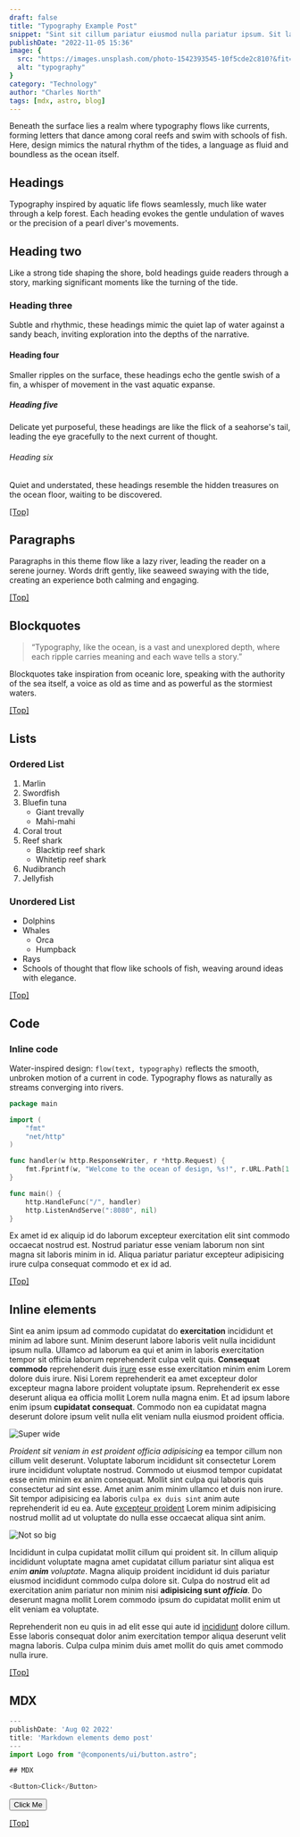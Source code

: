 ```yaml
---
draft: false
title: "Typography Example Post"
snippet: "Sint sit cillum pariatur eiusmod nulla pariatur ipsum. Sit laborum anim qui mollit tempor pariatur nisi minim dolor. Aliquip et adipisicing sit sit fugiat"
publishDate: "2022-11-05 15:36"
image: {
  src: "https://images.unsplash.com/photo-1542393545-10f5cde2c810?&fit=crop&w=430&h=240",
  alt: "typography"
}
category: "Technology"
author: "Charles North"
tags: [mdx, astro, blog]
---
```



Beneath the surface lies a realm where typography flows like currents, forming letters that dance among coral reefs and swim with schools of fish. Here, design mimics the natural rhythm of the tides, a language as fluid and boundless as the ocean itself.

## <a name="Headings"></a>Headings

Typography inspired by aquatic life flows seamlessly, much like water through a kelp forest. Each heading evokes the gentle undulation of waves or the precision of a pearl diver's movements.

## Heading two

Like a strong tide shaping the shore, bold headings guide readers through a story, marking significant moments like the turning of the tide.

### Heading three

Subtle and rhythmic, these headings mimic the quiet lap of water against a sandy beach, inviting exploration into the depths of the narrative.

#### Heading four

Smaller ripples on the surface, these headings echo the gentle swish of a fin, a whisper of movement in the vast aquatic expanse.

##### Heading five

Delicate yet purposeful, these headings are like the flick of a seahorse's tail, leading the eye gracefully to the next current of thought.

###### Heading six

Quiet and understated, these headings resemble the hidden treasures on the ocean floor, waiting to be discovered.

[[Top]](#top)

## <a name="Paragraphs"></a>Paragraphs

Paragraphs in this theme flow like a lazy river, leading the reader on a serene journey. Words drift gently, like seaweed swaying with the tide, creating an experience both calming and engaging.

[[Top]](#top)

## <a name="Blockquotes"></a>Blockquotes

> “Typography, like the ocean, is a vast and unexplored depth, where each ripple carries meaning and each wave tells a story.”

Blockquotes take inspiration from oceanic lore, speaking with the authority of the sea itself, a voice as old as time and as powerful as the stormiest waters.

[[Top]](#top)

## <a name="Lists"></a>Lists

### Ordered List

1. Marlin
2. Swordfish
3. Bluefin tuna
   - Giant trevally
   - Mahi-mahi
4. Coral trout
5. Reef shark
   - Blacktip reef shark
   - Whitetip reef shark
6. Nudibranch
7. Jellyfish

### Unordered List

- Dolphins
- Whales
  - Orca
  - Humpback
- Rays
- Schools of thought that flow like schools of fish, weaving around ideas with elegance.

[[Top]](#top)

## <a name="Code"></a>Code

### Inline code

Water-inspired design: `flow(text, typography)` reflects the smooth, unbroken motion of a current in code. Typography flows as naturally as streams converging into rivers.

```go
package main

import (
    "fmt"
    "net/http"
)

func handler(w http.ResponseWriter, r *http.Request) {
    fmt.Fprintf(w, "Welcome to the ocean of design, %s!", r.URL.Path[1:])
}

func main() {
    http.HandleFunc("/", handler)
    http.ListenAndServe(":8080", nil)
}
```

Ex amet id ex aliquip id do laborum excepteur exercitation elit sint commodo occaecat nostrud est. Nostrud pariatur esse veniam laborum non sint magna sit laboris minim in id. Aliqua pariatur pariatur excepteur adipisicing irure culpa consequat commodo et ex id ad.

[[Top]](#top)

## <a name="Inline"></a>Inline elements

Sint ea anim ipsum ad commodo cupidatat do **exercitation** incididunt et minim ad labore sunt. Minim deserunt labore laboris velit nulla incididunt ipsum nulla. Ullamco ad laborum ea qui et anim in laboris exercitation tempor sit officia laborum reprehenderit culpa velit quis. **Consequat commodo** reprehenderit duis [irure](#!) esse esse exercitation minim enim Lorem dolore duis irure. Nisi Lorem reprehenderit ea amet excepteur dolor excepteur magna labore proident voluptate ipsum. Reprehenderit ex esse deserunt aliqua ea officia mollit Lorem nulla magna enim. Et ad ipsum labore enim ipsum **cupidatat consequat**. Commodo non ea cupidatat magna deserunt dolore ipsum velit nulla elit veniam nulla eiusmod proident officia.

![Super wide](https://images.unsplash.com/photo-1471128466710-c26ff0d26143?crop=entropy&cs=tinysrgb&fit=max&fm=jpg&ixid=MnwxfDB8MXxyYW5kb218MHx8fHx8fHx8MTY2MDc4MTk3Mw&ixlib=rb-1.2.1&q=80&utm_campaign=api-credit&utm_medium=referral&utm_source=unsplash_source&w=1080)

_Proident sit veniam in est proident officia adipisicing_ ea tempor cillum non cillum velit deserunt. Voluptate laborum incididunt sit consectetur Lorem irure incididunt voluptate nostrud. Commodo ut eiusmod tempor cupidatat esse enim minim ex anim consequat. Mollit sint culpa qui laboris quis consectetur ad sint esse. Amet anim anim minim ullamco et duis non irure. Sit tempor adipisicing ea laboris `culpa ex duis sint` anim aute reprehenderit id eu ea. Aute [excepteur proident](#!) Lorem minim adipisicing nostrud mollit ad ut voluptate do nulla esse occaecat aliqua sint anim.

![Not so big](https://placekitten.com/480/400)

Incididunt in culpa cupidatat mollit cillum qui proident sit. In cillum aliquip incididunt voluptate magna amet cupidatat cillum pariatur sint aliqua est _enim **anim** voluptate_. Magna aliquip proident incididunt id duis pariatur eiusmod incididunt commodo culpa dolore sit. Culpa do nostrud elit ad exercitation anim pariatur non minim nisi **adipisicing sunt _officia_**. Do deserunt magna mollit Lorem commodo ipsum do cupidatat mollit enim ut elit veniam ea voluptate.

Reprehenderit non eu quis in ad elit esse qui aute id [incididunt](#!) dolore cillum. Esse laboris consequat dolor anim exercitation tempor aliqua deserunt velit magna laboris. Culpa culpa minim duis amet mollit do quis amet commodo nulla irure.

[[Top]](#top)

## MDX

```js
---
publishDate: 'Aug 02 2022'
title: 'Markdown elements demo post'
---
import Logo from "@components/ui/button.astro";

## MDX

<Button>Click</Button>
```

<div>
  <Button>Click Me</Button>
</div>

[[Top]](#top)
